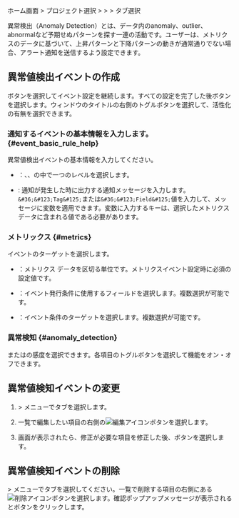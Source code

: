ホーム画面 > プロジェクト選択 > <Cmdname sid="side_event" className="uitext" /> > <Cmdname sid="side_eventSetting" className="uitext" /> > <Cmdname sid="anomaly_detection" className="uitext" />タブ選択

異常検出（Anomaly Detection）とは、データ内のanomaly、outlier、abnormalなど予期せぬパターンを探す一連の活動です。ユーザーは、メトリクスのデータに基づいて、上昇パターンと下降パターンの動きが通常通りでない場合、アラート通知を送信するよう設定できます。 

<ImgLang img='set-event-abnormal.png' desc='異常値検知' />

## 異常値検出イベントの作成

<Cmdname sid="add_alert_setting" className="uitext" />ボタンを選択して<Cmdname sid="anomaly_detection" className="uitext" />イベント設定を継続します。すべての設定を完了した後<Cmdname sid="save" className="uitext" />ボタンを選択します。<Cmdname sid="anomaly_detection" className="uitext" />ウィンドウのタイトルの右側のトグルボタンを選択して、活性化の有無を選択できます。

<ImgLang img='set-event-anormal-create.png' desc='異常値検知' />

### 通知するイベントの基本情報を入力します。 {#event_basic_rule_help}

異常値検出イベントの基本情報を入力してください。

- <Cmdname sid="level" className="uitext" />：<Cmdname sid="info" className="info" />、<Cmdname sid="warning" className="slow" />、<Cmdname sid="critical" className="vslow" />の中で一つのレベルを選択します。

- <Cmdname sid="message" className="uitext" />: 通知が発生した時に出力する通知メッセージを入力します。`&#36;&#123;Tag&#125;`または`&#36;&#123;Field&#125;`値を入力して、メッセージに変数を適用できます。変数に入力するキーは、選択したメトリクスデータ<Cmdname sid="category" className="uitext" />に含まれる値である必要があります。

### メトリックス {#metrics}

イベントのターゲットを選択します。

- <Cmdname sid="category" className="uitext" />：メトリクス データを区切る単位です。メトリクスイベント設定時に必須の設定値です。

- <Cmdname sid="field" className="uitext" />：イベント発行条件に使用するフィールドを選択します。複数選択が可能です。

- <Cmdname sid="filter" className="uitext" />：イベント条件のターゲットを選択します。複数選択が可能です。

### 異常検知 {#anomaly_detection}

<Cmdname sid="rising_pattern" className="uitext" />または<Cmdname sid="falling_pattern" className="uitext" />の感度を選択できます。各項目のトグルボタンを選択して機能をオン・オフできます。

## 異常値検知イベントの変更

1. <Cmdname sid="side_event" className="uitext" /> &gt; <Cmdname sid="side_eventSetting" className="uitext" />メニューで<Cmdname sid="anomaly_detection" className="uitext" />タブを選択します。

2. <Cmdname sid="anomaly_detection" className="uitext" />一覧で編集したい項目の右側の![編集アイコン](/img/ico-edit.svg)ボタンを選択します。

3. <Cmdname sid="anomaly_detection" className="uitext" />画面が表示されたら、修正が必要な項目を修正した後、<Cmdname sid="save" className="uitext" />ボタンを選択します。

## 異常値検知イベントの削除

<Cmdname sid="side_event" className="uitext" /> &gt; <Cmdname sid="side_eventSetting" className="uitext" />メニューで<Cmdname sid="anomaly_detection" className="uitext" />タブを選択してください。一覧で削除する項目の右側にある![削除アイコン](/img/ico-trash.svg)ボタンを選択します。確認ポップアップメッセージが表示されると<Cmdname sid="delete" className="uitext" />ボタンをクリックします。
